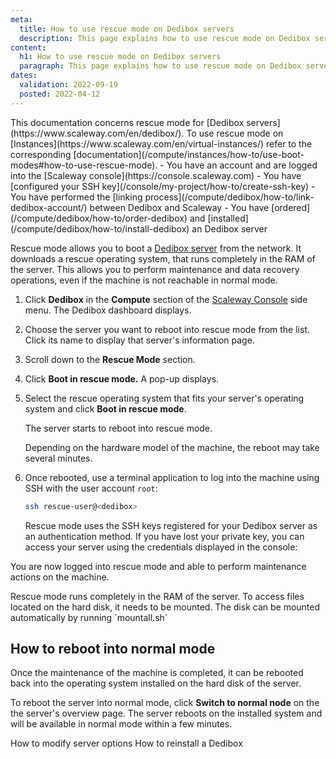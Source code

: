 ```yaml
---
meta:
  title: How to use rescue mode on Dedibox servers
  description: This page explains how to use rescue mode on Dedibox servers
content:
  h1: How to use rescue mode on Dedibox servers
  paragraph: This page explains how to use rescue mode on Dedibox servers
dates:
  validation: 2022-09-19
  posted: 2022-04-12
---
```


<Message type="note">
  This documentation concerns rescue mode for [Dedibox servers](https://www.scaleway.com/en/dedibox/). To use rescue mode on [Instances](https://www.scaleway.com/en/virtual-instances/) refer to the corresponding [documentation](/compute/instances/how-to/use-boot-modes#how-to-use-rescue-mode).
</Message>

<Message type="requirement">
  - You have an account and are logged into the [Scaleway console](https://console.scaleway.com) 
  - You have [configured your SSH key](/console/my-project/how-to/create-ssh-key)
  - You have performed the [linking process](/compute/dedibox/how-to/link-dedibox-account/) between Dedibox and Scaleway
  - You have [ordered](/compute/dedibox/how-to/order-dedibox) and [installed](/compute/dedibox/how-to/install-dedibox) an Dedibox server
</Message>

Rescue mode allows you to boot a [Dedibox server](https://www.scaleway.com/en/dedibox/) from the network. It downloads a rescue operating system, that runs completely in the RAM of the server. This allows you to perform maintenance and data recovery operations, even if the machine is not reachable in normal mode.

1. Click **Dedibox** in the **Compute** section of the [Scaleway Console](https://console.scaleway.com) side menu. The Dedibox dashboard displays.
2. Choose the server you want to reboot into rescue mode from the list. Click its name to display that server's information page.
3. Scroll down to the **Rescue Mode** section.
4. Click **Boot in rescue mode.** A pop-up displays.
5. Select the rescue operating system that fits your server's operating system and click **Boot in rescue mode**.
    <Lightbox src="scaleway-select-rescue.webp" alt="" />

    The server starts to reboot into rescue mode. 

    <Message type="note">
      Depending on the hardware model of the machine, the reboot may take several minutes.
    </Message>
5. Once rebooted, use a terminal application to log into the machine using SSH with the user account `root`:
    ```bash
    ssh rescue-user@<dedibox>
    ```

    <Message type="tip">
      Rescue mode uses the SSH keys registered for your Dedibox server as an authentication method. If you have lost your private key, you can access your server using the credentials displayed in the console:
      
      <Lightbox src="scaleway-rescue-credentials.webp" alt="" />
    </Message>

You are now logged into rescue mode and able to perform maintenance actions on the machine.

<Message type="tip">
  Rescue mode runs completely in the RAM of the server. To access files located on the hard disk, it needs to be mounted. The disk can be mounted automatically by running `mountall.sh`
</Message>

## How to reboot into normal mode

Once the maintenance of the machine is completed, it can be rebooted back into the operating system installed on the hard disk of the server.

To reboot the server into normal mode, click **Switch to normal node** on the the server's overview page. The server reboots on the installed system and will be available in normal mode within a few minutes.

<Lightbox src="scaleway-normal-mode.webp" alt="" />


<Navigation title="See Also">
  <PreviousButton to="/compute/dedibox/how-to/modify-server-options">How to modify server options</PreviousButton>
  <NextButton to="/compute/dedibox/how-to/reinstall-dedibox">How to reinstall a Dedibox</NextButton>
</Navigation>